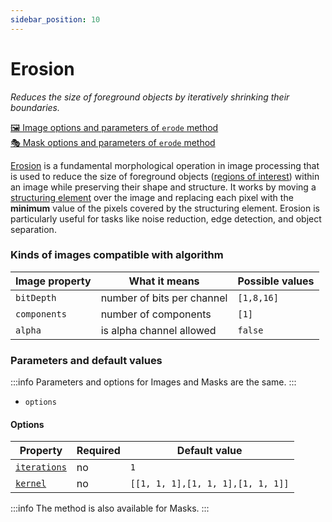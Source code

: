 ```yaml
---
sidebar_position: 10
---
```



# Erosion

_Reduces the size of foreground objects by iteratively shrinking their boundaries._

[🖼️ Image options and parameters of `erode` method](https://api.image-js.org/classes/index.Image.html#erode)  
[🎭 Mask options and parameters of `erode` method](https://api.image-js.org/classes/index.Mask.html#erode)

[Erosion](https://en.wikipedia.org/wiki/Erosion 'wikipedia link on erosion') is a fundamental morphological operation in image processing that is used to reduce the size of foreground objects ([regions of interest](../../glossary.md#roiregion-of-interest 'internal link on region of interest')) within an image while preserving their shape and structure. It works by moving a [structuring element](../../glossary.md#structuring-element 'internal link on structuring element') over the image and replacing each pixel with the **minimum** value of the pixels covered by the structuring element. Erosion is particularly useful for tasks like noise reduction, edge detection, and object separation.

<ErodeDemo />

### Kinds of images compatible with algorithm

| Image property | What it means              | Possible values |
| -------------- | -------------------------- | --------------- |
| `bitDepth`     | number of bits per channel | `[1,8,16]`      |
| `components`   | number of components       | `[1]`           |
| `alpha`        | is alpha channel allowed   | `false`         |

### Parameters and default values

:::info
Parameters and options for Images and Masks are the same.
:::

- `options`

#### Options

| Property                                                                               | Required | Default value                     |
| -------------------------------------------------------------------------------------- | -------- | --------------------------------- |
| [`iterations`](https://api.image-js.org/interfaces/index.ErodeOptions.html#iterations) | no       | `1`                               |
| [`kernel`](https://api.image-js.org/interfaces/index.ErodeOptions.html#kernel)         | no       | `[[1, 1, 1],[1, 1, 1],[1, 1, 1]]` |

:::info
The method is also available for Masks.
:::
